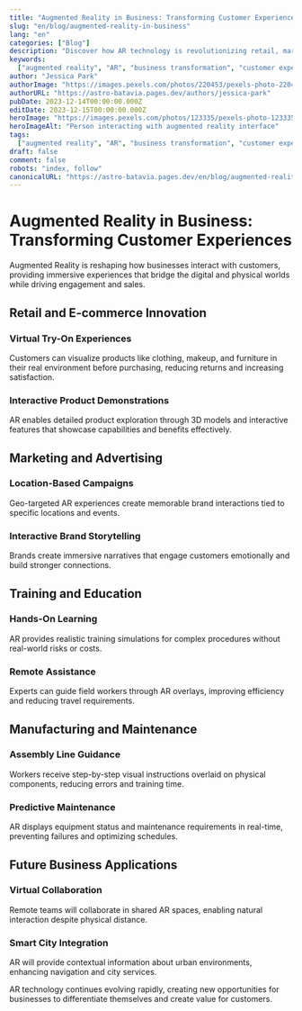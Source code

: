 ```yaml
---
title: "Augmented Reality in Business: Transforming Customer Experiences"
slug: "en/blog/augmented-reality-in-business"
lang: "en"
categories: ["Blog"]
description: "Discover how AR technology is revolutionizing retail, marketing, training, and customer engagement across industries with immersive digital experiences."
keywords:
  ["augmented reality", "AR", "business transformation", "customer experience"]
author: "Jessica Park"
authorImage: "https://images.pexels.com/photos/220453/pexels-photo-220453.jpeg?auto=compress&cs=tinysrgb&w=1260&h=750&dpr=1"
authorURL: "https://astro-batavia.pages.dev/authors/jessica-park"
pubDate: 2023-12-14T00:00:00.000Z
editDate: 2023-12-15T00:00:00.000Z
heroImage: "https://images.pexels.com/photos/123335/pexels-photo-123335.jpeg?auto=compress&cs=tinysrgb&w=1260&h=750&dpr=1"
heroImageAlt: "Person interacting with augmented reality interface"
tags:
  ["augmented reality", "AR", "business transformation", "customer experience"]
draft: false
comment: false
robots: "index, follow"
canonicalURL: "https://astro-batavia.pages.dev/en/blog/augmented-reality-in-business"
---
```


# Augmented Reality in Business: Transforming Customer Experiences

Augmented Reality is reshaping how businesses interact with customers, providing immersive experiences that bridge the digital and physical worlds while driving engagement and sales.

## Retail and E-commerce Innovation

### Virtual Try-On Experiences

Customers can visualize products like clothing, makeup, and furniture in their real environment before purchasing, reducing returns and increasing satisfaction.

### Interactive Product Demonstrations

AR enables detailed product exploration through 3D models and interactive features that showcase capabilities and benefits effectively.

## Marketing and Advertising

### Location-Based Campaigns

Geo-targeted AR experiences create memorable brand interactions tied to specific locations and events.

### Interactive Brand Storytelling

Brands create immersive narratives that engage customers emotionally and build stronger connections.

## Training and Education

### Hands-On Learning

AR provides realistic training simulations for complex procedures without real-world risks or costs.

### Remote Assistance

Experts can guide field workers through AR overlays, improving efficiency and reducing travel requirements.

## Manufacturing and Maintenance

### Assembly Line Guidance

Workers receive step-by-step visual instructions overlaid on physical components, reducing errors and training time.

### Predictive Maintenance

AR displays equipment status and maintenance requirements in real-time, preventing failures and optimizing schedules.

## Future Business Applications

### Virtual Collaboration

Remote teams will collaborate in shared AR spaces, enabling natural interaction despite physical distance.

### Smart City Integration

AR will provide contextual information about urban environments, enhancing navigation and city services.

AR technology continues evolving rapidly, creating new opportunities for businesses to differentiate themselves and create value for customers.
